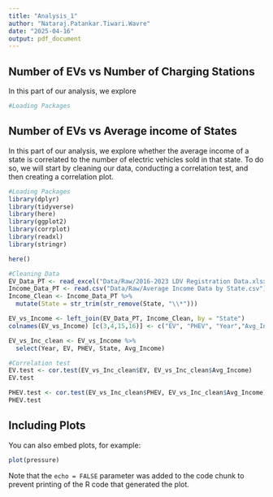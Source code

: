 ```yaml
---
title: "Analysis_1"
author: "Nataraj.Patankar.Tiwari.Wavre"
date: "2025-04-16"
output: pdf_document
---
```


## Number of EVs vs Number of Charging Stations

In this part of our analysis, we explore  

```r
#Loading Packages
```

## Number of EVs vs Average income of States

In this part of our analysis, we explore whether the average income of a state is correlated to the number of electric vehicles sold in that state. To do so, we will start by cleaning our data, conducting a correlation test, and then creating a correlation plot. 

```r
#Loading Packages 
library(dplyr)
library(tidyverse)
library(here)
library(ggplot2)
library(corrplot)
library(readxl)
library(stringr)

here()

#Cleaning Data
EV_Data_PT <- read_excel("Data/Raw/2016-2023 LDV Registration Data.xlsx")
Income_Data_PT <- read.csv("Data/Raw/Average Income Data by State.csv")
Income_Clean <- Income_Data_PT %>%
  mutate(State = str_trim(str_remove(State, "\\*")))

EV_vs_Income <- left_join(EV_Data_PT, Income_Clean, by = "State")
colnames(EV_vs_Income) [c(3,4,15,16)] <- c("EV", "PHEV", "Year","Avg_Income")

EV_vs_Inc_clean <- EV_vs_Income %>%
  select(Year, EV, PHEV, State, Avg_Income)

#Correlation test
EV.test <- cor.test(EV_vs_Inc_clean$EV, EV_vs_Inc_clean$Avg_Income)
EV.test

PHEV.test <- cor.test(EV_vs_Inc_clean$PHEV, EV_vs_Inc_clean$Avg_Income)
PHEV.test
```

## Including Plots

You can also embed plots, for example:

```r
plot(pressure)
```

Note that the `echo = FALSE` parameter was added to the code chunk to prevent printing of the R code that generated the plot.

